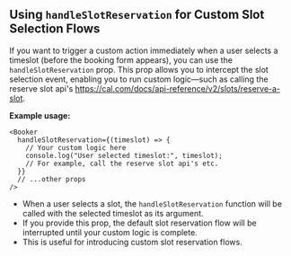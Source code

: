 ## Using `handleSlotReservation` for Custom Slot Selection Flows

If you want to trigger a custom action immediately when a user selects a timeslot (before the booking form appears), you can use the `handleSlotReservation` prop. This prop allows you to intercept the slot selection event, enabling you to run custom logic—such as calling the reserve slot api's https://cal.com/docs/api-reference/v2/slots/reserve-a-slot.

**Example usage:**

```tsx
<Booker
  handleSlotReservation={(timeslot) => {
    // Your custom logic here
    console.log("User selected timeslot:", timeslot);
    // For example, call the reserve slot api's etc. 
  }}
  // ...other props
/>
```

- When a user selects a slot, the `handleSlotReservation` function will be called with the selected timeslot as its argument.
- If you provide this prop, the default slot reservation flow will be interrupted until your custom logic is complete.
- This is useful for introducing custom slot reservation flows.

